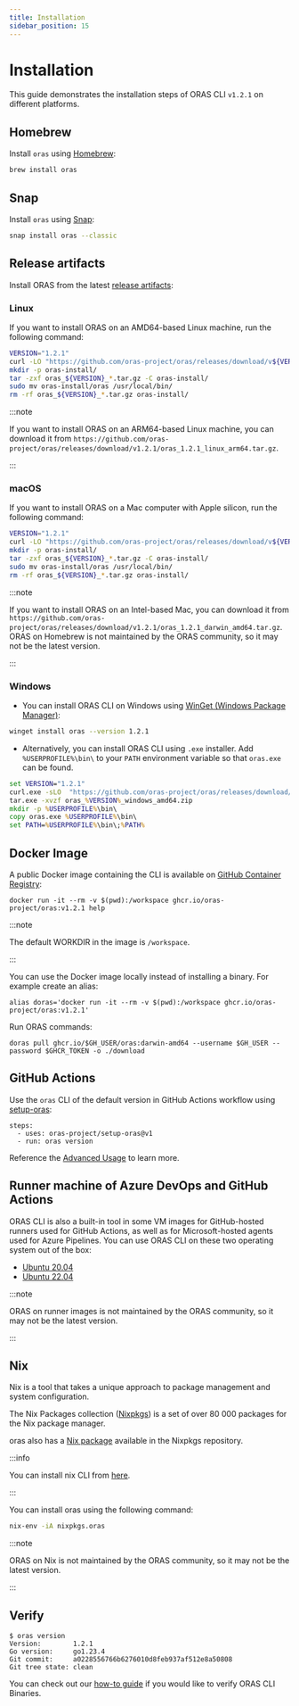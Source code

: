 ```yaml
---
title: Installation
sidebar_position: 15
---
```


# Installation

This guide demonstrates the installation steps of ORAS CLI `v1.2.1` on different platforms.

## Homebrew

Install `oras` using [Homebrew](https://brew.sh/):

```bash
brew install oras
```

## Snap

Install `oras` using [Snap](https://snapcraft.io/store):

```bash
snap install oras --classic
```

## Release artifacts

Install ORAS from the latest [release artifacts](https://github.com/oras-project/oras/releases):

### Linux

If you want to install ORAS on an AMD64-based Linux machine, run the following command:

```bash
VERSION="1.2.1"
curl -LO "https://github.com/oras-project/oras/releases/download/v${VERSION}/oras_${VERSION}_linux_amd64.tar.gz"
mkdir -p oras-install/
tar -zxf oras_${VERSION}_*.tar.gz -C oras-install/
sudo mv oras-install/oras /usr/local/bin/
rm -rf oras_${VERSION}_*.tar.gz oras-install/
```
:::note

If you want to install ORAS on an ARM64-based Linux machine, you can download it from `https://github.com/oras-project/oras/releases/download/v1.2.1/oras_1.2.1_linux_arm64.tar.gz`.

:::

### macOS

If you want to install ORAS on a Mac computer with Apple silicon, run the following command:

```bash
VERSION="1.2.1"
curl -LO "https://github.com/oras-project/oras/releases/download/v${VERSION}/oras_${VERSION}_darwin_arm64.tar.gz"
mkdir -p oras-install/
tar -zxf oras_${VERSION}_*.tar.gz -C oras-install/
sudo mv oras-install/oras /usr/local/bin/
rm -rf oras_${VERSION}_*.tar.gz oras-install/
```
:::note

If you want to install ORAS on an Intel-based Mac, you can download it from `https://github.com/oras-project/oras/releases/download/v1.2.1/oras_1.2.1_darwin_amd64.tar.gz`.
ORAS on Homebrew is not maintained by the ORAS community, so it may not be the latest version.

:::

### Windows

- You can install ORAS CLI on Windows using [WinGet (Windows Package Manager)](https://github.com/microsoft/winget-pkgs):

```bash
winget install oras --version 1.2.1
```

- Alternatively, you can install ORAS CLI using `.exe` installer. Add `%USERPROFILE%\bin\` to your `PATH` environment variable so that `oras.exe` can be found.

```cmd
set VERSION="1.2.1"
curl.exe -sLO  "https://github.com/oras-project/oras/releases/download/v%VERSION%/oras_%VERSION%_windows_amd64.zip"
tar.exe -xvzf oras_%VERSION%_windows_amd64.zip
mkdir -p %USERPROFILE%\bin\
copy oras.exe %USERPROFILE%\bin\
set PATH=%USERPROFILE%\bin\;%PATH%
```

## Docker Image

A public Docker image containing the CLI is available on [GitHub Container Registry](https://github.com/orgs/oras-project/packages/container/package/oras):

```
docker run -it --rm -v $(pwd):/workspace ghcr.io/oras-project/oras:v1.2.1 help
```
:::note

The default WORKDIR in the image is `/workspace`.

:::

You can use the Docker image locally instead of installing a binary.
For example create an alias:

```
alias doras='docker run -it --rm -v $(pwd):/workspace ghcr.io/oras-project/oras:v1.2.1'
```

Run ORAS commands:

```
doras pull ghcr.io/$GH_USER/oras:darwin-amd64 --username $GH_USER --password $GHCR_TOKEN -o ./download
```

## GitHub Actions

Use the `oras` CLI of the default version in GitHub Actions workflow using [setup-oras](https://github.com/oras-project/setup-oras):

```
steps:
  - uses: oras-project/setup-oras@v1
  - run: oras version
```

Reference the [Advanced Usage](https://github.com/oras-project/setup-oras?tab=readme-ov-file#advanced-usage) to learn more. 

## Runner machine of Azure DevOps and GitHub Actions

ORAS CLI is also a built-in tool in some VM images for GitHub-hosted runners used for GitHub Actions, as well as for Microsoft-hosted agents used for Azure Pipelines. 
You can use ORAS CLI on these two operating system out of the box:

- [Ubuntu 20.04](https://github.com/actions/runner-images/blob/main/images/ubuntu/Ubuntu2004-Readme.md#cli-tools)  
- [Ubuntu 22.04](https://github.com/actions/runner-images/blob/main/images/ubuntu/Ubuntu2204-Readme.md#cli-tools)

:::note

ORAS on runner images is not maintained by the ORAS community, so it may not be the latest version.

:::

## Nix

Nix is a tool that takes a unique approach to package management and system configuration.

The Nix Packages collection ([Nixpkgs](https://github.com/NixOS/nixpkgs)) is a set of over 80 000 packages for the Nix package manager.

oras also has a [Nix package](https://github.com/NixOS/nixpkgs/blob/master/pkgs/development/tools/oras/default.nix) available in the Nixpkgs repository.
 
:::info

You can install nix CLI from [here](https://nixos.org/download.html).

:::

You can install oras using the following command:

```bash
nix-env -iA nixpkgs.oras
```

:::note

ORAS on Nix is not maintained by the ORAS community, so it may not be the latest version.

:::

## Verify

```shell
$ oras version
Version:        1.2.1
Go version:     go1.23.4
Git commit:     a0228556766b6276010d8feb937af512e8a50808
Git tree state: clean
```

You can check out our [how-to guide](./how_to_guides/verifying_binaries.mdx) if you would like to verify ORAS CLI Binaries.